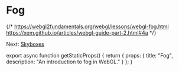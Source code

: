 
# Fog

{/*
  https://webgl2fundamentals.org/webgl/lessons/webgl-fog.html
  https://xem.github.io/articles/webgl-guide-part-2.html#4a
*/}

Next: [Skyboxes](/webgl/skyboxes)


export async function getStaticProps() {
  return {
    props: {
      title: "Fog",
      description: "An introduction to fog in WebGL."
    }
  };
}
